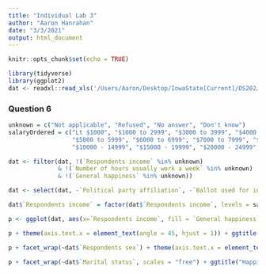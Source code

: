 ```yaml
---
title: "Individual Lab 3"
author: "Aaron Hanrahan"
date: "3/3/2021"
output: html_document
---
```


```r
knitr::opts_chunk$set(echo = TRUE)
```

```r
library(tidyverse)
library(ggplot2)
dat <- readxl::read_xls('/Users/Aaron/Desktop/IowaState[Current]/DS202/GSS.xls')
```

### Question 6
```r
unknown = c("Not applicable", "Refused", "No answer", "Don't know")
salaryOrdered = c("Lt $1000", "$1000 to 2999", "$3000 to 3999", "$4000 to 4999",
                  "$5000 to 5999", "$6000 to 6999", "$7000 to 7999", "$8000 to 9999",
                  "$10000 - 14999", "$15000 - 19999", "$20000 - 24999", "$25000 or more")

dat <- filter(dat, !(`Respondents income` %in% unknown)
              & !(`Number of hours usually work a week` %in% unknown)
              & !(`General happiness` %in% unknown))

dat <- select(dat, -`Political party affiliation`, -`Ballot used for interview`)

dat$`Respondents income` = factor(dat$`Respondents income`, levels = salaryOrdered)

p <- ggplot(dat, aes(x=`Respondents income`, fill = `General happiness`)) + geom_bar() 

p + theme(axis.text.x = element_text(angle = 45, hjust = 1)) + ggtitle("General Happiness per Income")

p + facet_wrap(~dat$`Respondents sex`) + theme(axis.text.x = element_text(angle = 45, hjust = 1)) + ggtitle("Happiness per Income Women vs. Men")

p + facet_wrap(~dat$`Marital status`, scales = "free") + ggtitle("Happiness per Income by Marital Status") + theme(axis.text.x = element_blank(), axis.ticks.x = element_blank())
```

